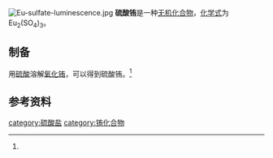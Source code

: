 {{chembox
| verifiedrevid = 
|   Name = 硫酸铕
|   ImageFile = Eu-sulfate.jpg
|   ImageName = 
|   OtherNames = 
|   IUPACName = 硫酸铕(III)
| Section1 = {{Chembox Identifiers
|   ChemSpiderID_Ref = {{chemspidercite|correct|chemspider}}
| ChemSpiderID = 
| PubChem = 
| InChI =
| InChIKey =
| SMILES = 
| StdInChI_Ref = {{stdinchicite|correct|chemspider}}
| StdInChI =
| StdInChIKey_Ref = {{stdinchicite|correct|chemspider}}
| StdInChIKey = 
| CASNo = 13537-15-0
| CASNo_Ref = {{cascite|correct|CAS}}
| CASNo_Comment = 无水
| CASNo2 = 10031-55-7
| CASNo2_Ref = {{cascite|correct|CAS}}
| CASNo2_Comment = 八水

  }}
| Section2 = {{Chembox Properties
|   Formula = Eu<sub>2</sub>(SO<sub>4</sub>)<sub>3</sub>
|   MolarMass = 736.243（八水）
|   Appearance = 淡红色晶体（八水）<ref name=wjhxcs> 《无机化学丛书》. 第七卷 钪 稀土元素. 易宪武 等主编. 科学出版社. P<sub>181~184</sub>. 12.硫酸盐及其复盐</ref>
|   Density = 4.95g/cm<sup>3</sup>（八水）<ref name=zb>《无机化合物制备手册》.朱文祥 主编. 化学工业出版社. P<sub>701</sub>. 【XVI-100】八水硫酸铕(Ⅲ)[europium(III) sulfate octahydrate]</ref>
|   MeltingPt = 
|   Solubility = 2.56g（20℃，八水）
|   BoilingPt = 
|   Solvent =
|   SolubleOther = 
  }}
| Section7 = {{Chembox Hazards
|  EUHazardSymbol =
|  RPhrases =
|  SPhrases =
|  FlashPt = 
|  pKa = 
|  pKb = 
|  EUClass =
|  EUIndex = 
|  MainHazards = 
|  NFPA-H = 
|  NFPA-F = 
|  NFPA-R = 
|  NFPA-O = 
|  RSPhrases = 
|  Autoignition = 
|  ExploLimits = 
|  PEL = 
  }}
| Section8 = {{Chembox Related
|   Function = 
|   OtherFunctn = 
|   OtherAnions = [[硝酸铕|硝酸铕]]<br />[[氧化铕|氧化铕]]
|   OtherCations = [[硫酸钐|硫酸钐]]<br />[[硫酸钆|硫酸钆]]
|   OtherCpds = 
  }}
}}

[[File:Eu-sulfate-luminescence.jpg|thumb]]
'''硫酸铕'''是一种[[无机化合物|无机化合物]]，[[化学式|化学式]]为Eu<sub>2</sub>(SO<sub>4</sub>)<sub>3</sub>。
==制备==
用[[硫酸|硫酸]]溶解[[氧化铕|氧化铕]]，可以得到硫酸铕。<ref name=zb />
==参考资料==
{{reflist}}

{{硫酸盐}}
[[category:硫酸盐|category:硫酸盐]]
[[category:铕化合物|category:铕化合物]]
